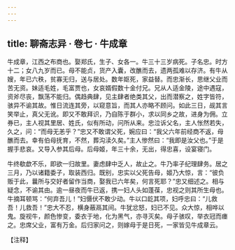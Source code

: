 ```yaml
---
---
---
```

title: 聊斋志异 · 卷七 · 牛成章
---

牛成章，江西之布商也。娶郑氏，生子、女各一。牛三十三岁病死。子名忠。时方十二；女八九岁而已。母不能贞，货产入囊，改醮而去，遗两孤难以存济。有牛从嫂，年已六秩，贫寡无归，送与居处。数年妪死，家益替。而忠渐长，思继父业而苦无资。妹适毛姓，毛富贾也，女哀婿假数十金付兄。兄从人适金陵，途中遇寇，资斧尽丧，飘荡不能归。偶趋典肆，见主肆者绝类其父，出而潜察之，姓字皆符，骇异不谕其故。惟日流连其旁，以窥意旨，而其人亦略不顾问。如此三日，觇其言笑举止，真父无讹。即又不敢拜识，乃自陈于群小，求以同乡之故，进身为佣。立券已，主人视其里居、姓氏，似有所动，问所从来。忠泣诉父名，主人怅然若失，久之，问：“而母无恙乎？”忠又不敢谓父死，婉应曰：“我父六年前经商不返，母醮而去。幸有伯母抚育，不然，葬沟渎久矣。”主人惨然曰：“我即是汝父也。”于是握手悲哀。又导入参其后母。后母姬，年三十余，无出，得忠喜，设宴寝门。

牛终欷歔不乐，即欲一归故里。妻虑肆中乏人，故止之。牛乃率子纪理肆务。居之三月，乃以诸籍委子，取装西归。既别，忠实以父死告母，姬乃大惊，言：“彼负贩于此，曩所与交好者留作当商，娶我已六年矣，何言死耶？”忠又细述之。相与疑念，不谕其由。逾一昼夜而牛已返，携一妇人头如蓬葆，忠视之则其所生母也。牛摘耳顿骂：“何弃吾儿！”妇慑伏不敢少动。牛以口龁其项，妇呼忠曰：“儿救吾！儿救吾！”忠大不忍，横身蔽鬲其间。牛犹忿怒，妇已不见。众大惊，相哗以鬼。旋视牛，颜色惨变，委衣于地，化为黑气，亦寻灭矣。母子骇叹，举衣冠而瘗之。忠席父业，富有万金。后归家问之，则嫁母于是日死，一家皆见牛成章云。

【注释】


